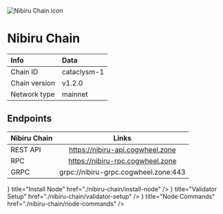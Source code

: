 
![Nibiru Chain icon](/icons/nibiruIcon.png)

# Nibiru Chain

| Info | Data |
| :------------      | :----------      |
| Chain ID           | cataclysm-1      |
| Chain version      | v1.2.0  |
| Network type       | mainnet   |

## Endpoints

| Nibiru Chain         | Links                               |
| :------------      | :----------:                        |
| REST API           | https://nibiru-api.cogwheel.zone      |
| RPC                | https://nibiru-rpc.cogwheel.zone      |
| GRPC               | grpc://nibiru-grpc.cogwheel.zone:443  |

<Cards>
  <Card
    icon={<ChevronRightIcon />}
    title="Install Node"
    href="./nibiru-chain/install-node"
  />
  <Card
    icon={<ChevronRightIcon />}
    title="Validator Setup"
    href="./nibiru-chain/validator-setup"
  />
  <Card
    icon={<ChevronRightIcon />}
    title="Node Commands"
    href="./nibiru-chain/node-commands"
  />
</Cards>